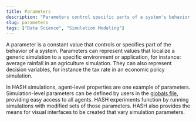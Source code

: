 ```yaml
---
title: Parameters
description: "Parameters control specific parts of a system's behavior."
slug: parameters
tags: ["Data Science", "Simulation Modeling"]
---
```


A parameter is a constant value that controls or specifies part of the behavior of a system. Parameters can represent values that localize a generic simulation to a specific environment or application, for instance: average rainfall in an agriculture simulation. They can also represent decision variables, for instance the tax rate in an economic policy simulation.

In HASH simulations, agent-level properties are one example of parameters. Simulation-level parameters can be defined by users in the [globals file](https://hash.dev/docs/simulations/create/configuration), providing easy access to all agents. HASH experiments function by running simulations with modified sets of those parameters. HASH also provides the means for visual interfaces to be created that vary simulation parameters.
